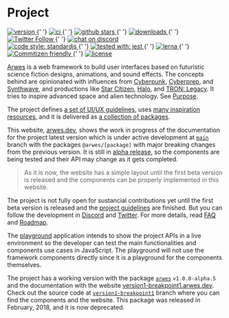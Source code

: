 
# Project

<div>
    <a href="https://npmjs.org/package/@arwes/arwes" target='_blank'>
        <img src="https://img.shields.io/npm/v/@arwes/arwes.svg" alt="version" style={{ display: 'inline-block' }} />
    </a>
    {' '}
    <a href="https://github.com/arwes/arwes/actions" target='_blank'>
        <img src="https://github.com/arwes/arwes/workflows/ci/badge.svg" alt="ci" style={{ display: 'inline-block' }} />
    </a>
    {' '}
    <a href="https://github.com/arwes/arwes" target='_blank'>
        <img src="https://img.shields.io/github/stars/arwes/arwes.svg?style=social&label=stars" alt="github stars" style={{ display: 'inline-block' }} />
    </a>
    {' '}
    <a href="https://npmjs.org/package/@arwes/arwes" target='_blank'>
        <img src="https://img.shields.io/npm/dm/@arwes/arwes.svg" alt="downloads" style={{ display: 'inline-block' }} />
    </a>
    {' '}
    <a href="https://twitter.com/arwesjs" target='_blank'>
        <img src="https://img.shields.io/twitter/follow/arwesjs.svg?label=%40arwesjs&style=social" alt="Twitter Follow" style={{ display: 'inline-block' }} />
    </a>
    {' '}
    <a href="https://discord.gg/s5sbTkw" target='_blank'>
        <img src="https://img.shields.io/badge/chat-discord-blue.svg" alt="chat on discord" style={{ display: 'inline-block' }} />
    </a>
</div>
<div>
    <a href="https://standardjs.com" target='_blank'>
        <img src="https://img.shields.io/badge/code_style-standardjs-d2bb09.svg" alt="code style: standardjs" style={{ display: 'inline-block' }} />
    </a>
    {' '}
    <a href="https://jestjs.io" target='_blank'>
        <img src="https://img.shields.io/badge/tested%20with-jest-15c213.svg" alt="tested with: jest" style={{ display: 'inline-block' }} />
    </a>
    {' '}
    <a href="https://lernajs.io" target='_blank'>
        <img src="https://img.shields.io/badge/maintained%20with-lerna-cc00ff.svg" alt="lerna" style={{ display: 'inline-block' }} />
    </a>
    {' '}
    <a href="http://commitizen.github.io/cz-cli" target='_blank'>
        <img src="https://img.shields.io/badge/commitizen-friendly-brightgreen.svg" alt="Commitizen friendly" style={{ display: 'inline-block' }} />
    </a>
    {' '}
    <a href="https://github.com/arwes/arwes/blob/main/LICENSE" target='_blank'>
        <img src="https://img.shields.io/github/license/arwes/arwes.svg?maxAge=2592000" alt="license" style={{ display: 'inline-block' }} />
    </a>
</div>

[Arwes](https://arwes.dev) is a web framework to build user interfaces based on
futuristic science fiction designs, animations, and sound effects. The concepts
behind are opinionated with influences from [Cyberpunk](https://en.wikipedia.org/wiki/Cyberpunk),
[Cyberprep](https://aesthetics.fandom.com/wiki/Cyberprep), and [Synthwave](https://en.wikipedia.org/wiki/Synthwave),
and productions like [Star Citizen](http://robertsspaceindustries.com),
[Halo](https://www.halowaypoint.com/en-us/games), and [TRON: Legacy](http://www.imdb.com/title/tt1104001).
It tries to inspire advanced space and alien technology. See [Purpose](/project/purpose).

The project defines [a set of UI/UX guidelines](/project/guidelines), uses
[many inspiration resources](/design), and it is delivered as [a collection of packages](/develop).

This website, [arwes.dev](https://arwes.dev), shows the work in progress of the
documentation for the project latest version which is under active development
at [`main`](https://github.com/arwes/arwes) branch with the packages `@arwes/[package]`
with major breaking changes from the previous version. It is still in
[alpha release](https://stackoverflow.com/questions/40067469), so the components
are being tested and their API may change as it gets completed.

> As it is now, the website has a simple layout until the first beta version is
released and the components can be properly implemented in this website.

The project is not fully open for sustancial contributions yet until the
first beta version is released and the [project guidelines](/project/guidelines)
are finished. But you can follow the development in [Discord](https://discord.gg/s5sbTkw)
and [Twitter](https://twitter.com/arwesjs). For more details, read
[FAQ](/project/faq) and [Roadmap](/project/roadmap).

The [playground](https://playground.arwes.dev) application intends to show the
project APIs in a live environment so the developer can test the main functionalities
and components use cases in JavaScript. The playground will not use the framework
components directly since it is a playground for the components themselves.

The project has a working version with the package [`arwes`](https://npmjs.org/package/arwes)
`v1.0.0-alpha.5` and the documentation with the website [version1-breakpoint1.arwes.dev](https://version1-breakpoint1.arwes.dev).
Check out the source code at [`version1-breakpoint1`](https://github.com/arwes/arwes/tree/version1-breakpoint1)
branch where you can find the components and the website. This package was released
in February, 2018, and it is now deprecated.
